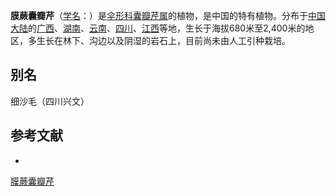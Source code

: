 {{NoteTA|G1=LS}}
{{Speciesbox
| name = 膜蕨囊瓣芹
| status = 
| status_system = 
| image = 
| genus = Pternopetalum
| species = trichomanifolium
| authority = (Franch.) Hand.-Mazz.
}}

'''膜蕨囊瓣芹'''（[[学名|学名]]：{{lang|la|''Pternopetalum trichomanifolium''}}）是[[伞形科|伞形科]][[囊瓣芹属|囊瓣芹属]]的植物，是中国的特有植物。分布于[[中国大陆|中国大陆]]的[[广西|广西]]、[[湖南|湖南]]、[[云南|云南]]、[[四川|四川]]、[[江西|江西]]等地，生长于海拔680米至2,400米的地区，多生长在林下、沟边以及阴湿的岩石上，目前尚未由人工引种栽培。

== 别名 ==
细沙毛（四川兴文）

== 参考文献 ==
<div class="references-small">
* {{cite web| url =http://www.bioinfo.cn/db05/KmzwSpecies.php?action=view&id=22953| title =膜蕨囊瓣芹| work =《中国高等植物数据库全库》| publisher =中国科学院微生物研究所| author =昆明植物研究所| accessdate =2009-02-25| deadurl =yes| archiveurl =https://web.archive.org/web/20160305025803/http://www.bioinfo.cn/db05/KmzwSpecies.php?action=view&id=22953| archivedate =2016-03-05}}
</div>
{{Taxonbar|from=Q15231885}}

[[Category:囊瓣芹属|膜蕨囊瓣芹]]


{{Apiales-stub}}